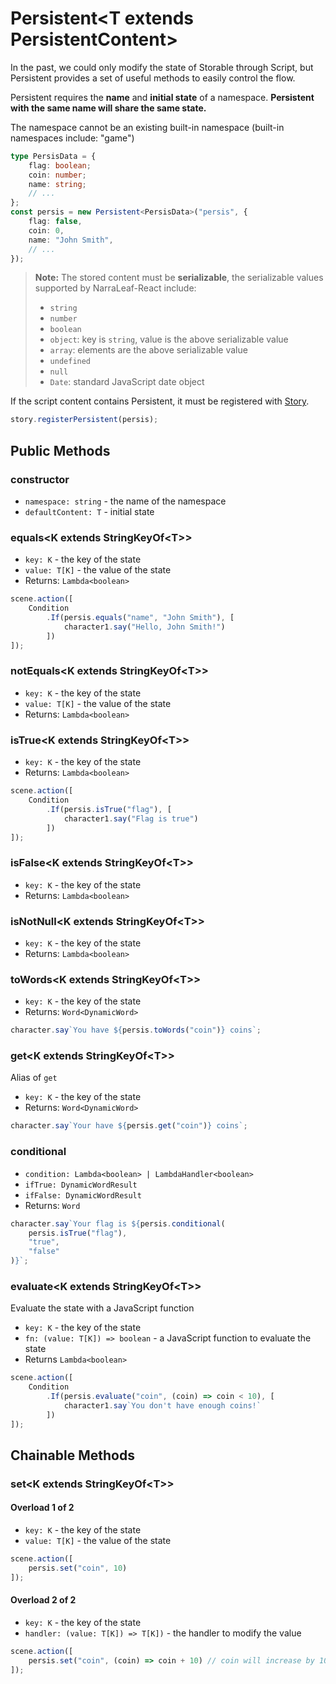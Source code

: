 
# Persistent\<T extends PersistentContent\>

In the past, we could only modify the state of Storable through Script, but Persistent provides a set of useful methods to easily control the flow.

Persistent requires the **name** and **initial state** of a namespace. **Persistent with the same name will share the same state.**

<Callout type="warning" emoji="⚠️">
    The namespace cannot be an existing built-in namespace (built-in namespaces include: "game")
</Callout>

```typescript
type PersisData = {
    flag: boolean;
    coin: number;
    name: string;
    // ...
};
const persis = new Persistent<PersisData>("persis", {
    flag: false,
    coin: 0,
    name: "John Smith",
    // ...
});
```

> **Note:** The stored content must be **serializable**, the serializable values supported by NarraLeaf-React include:
> - `string`
> - `number`
> - `boolean`
> - `object`: key is `string`, value is the above serializable value
> - `array`: elements are the above serializable value
> - `undefined`
> - `null`
> - `Date`: standard JavaScript date object

<Callout type="warning" emoji="⚠️">

If the script content contains Persistent, it must be registered with [Story](./story).

```typescript
story.registerPersistent(persis);
```

</Callout>

## Public Methods

### constructor

<Steps>

- `namespace: string` - the name of the namespace
- `defaultContent: T` - initial state

</Steps>

### equals\<K extends StringKeyOf\<T\>\>

<Steps>

- `key: K` - the key of the state
- `value: T[K]` - the value of the state
- Returns: `Lambda<boolean>`

```typescript
scene.action([
    Condition
        .If(persis.equals("name", "John Smith"), [
            character1.say("Hello, John Smith!")
        ])
]);
```

</Steps>

### notEquals\<K extends StringKeyOf\<T\>\>

<Steps>

- `key: K` - the key of the state
- `value: T[K]` - the value of the state
- Returns: `Lambda<boolean>`

</Steps>

### isTrue\<K extends StringKeyOf\<T\>\>

<Steps>

- `key: K` - the key of the state
- Returns: `Lambda<boolean>`

```typescript
scene.action([
    Condition
        .If(persis.isTrue("flag"), [
            character1.say("Flag is true")
        ])
]);
```

</Steps>

### isFalse\<K extends StringKeyOf\<T\>\>

<Steps>

- `key: K` - the key of the state
- Returns: `Lambda<boolean>`

</Steps>

### isNotNull\<K extends StringKeyOf\<T\>\>

<Steps>

- `key: K` - the key of the state
- Returns: `Lambda<boolean>`

</Steps>

### toWords\<K extends StringKeyOf\<T\>\>

<Steps>

- `key: K` - the key of the state
- Returns: `Word<DynamicWord>`

```typescript
character.say`You have ${persis.toWords("coin")} coins`;
```

</Steps>

### get\<K extends StringKeyOf\<T\>\>

<Steps>

Alias of `get`

- `key: K` - the key of the state
- Returns: `Word<DynamicWord>`

```typescript
character.say`Your have ${persis.get("coin")} coins`;
```

</Steps>

### conditional

<Steps>

- `condition: Lambda<boolean> | LambdaHandler<boolean>`
- `ifTrue: DynamicWordResult`
- `ifFalse: DynamicWordResult`
- Returns: `Word`

```typescript
character.say`Your flag is ${persis.conditional(
    persis.isTrue("flag"),
    "true",
    "false"
)}`;
```

</Steps>

### evaluate\<K extends StringKeyOf\<T\>\>

<Steps>

Evaluate the state with a JavaScript function

- `key: K` - the key of the state
- `fn: (value: T[K]) => boolean` - a JavaScript function to evaluate the state
- Returns `Lambda<boolean>`

```typescript
scene.action([
    Condition
        .If(persis.evaluate("coin", (coin) => coin < 10), [
            character1.say`You don't have enough coins!`
        ])
]);
```

</Steps>

## Chainable Methods

### set\<K extends StringKeyOf\<T\>\>

<Steps>

#### Overload 1 of 2

- `key: K` - the key of the state
- `value: T[K]` - the value of the state

```typescript
scene.action([
    persis.set("coin", 10)
]);
```

#### Overload 2 of 2

- `key: K` - the key of the state
- `handler: (value: T[K]) => T[K])` - the handler to modify the value

```typescript
scene.action([
    persis.set("coin", (coin) => coin + 10) // coin will increase by 10
]);
```

</Steps>


